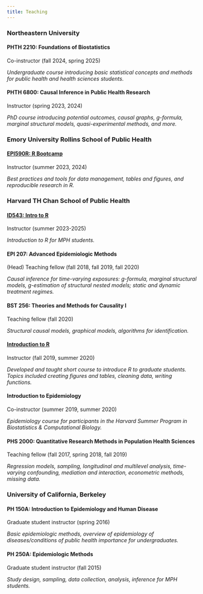 ```yaml
---
title: Teaching
---
```


### Northeastern University

#### PHTH 2210: Foundations of Biostatistics

Co-instructor (fall 2024, spring 2025)

*Undergraduate course introducing basic statistical concepts and methods for public health and health sciences students.*

#### PHTH 6800: Causal Inference in Public Health Research

Instructor (spring 2023, 2024)

*PhD course introducing potential outcomes, causal graphs, g-formula, marginal structural models, quasi-experimental methods, and more.*

### Emory University Rollins School of Public Health

#### [EPI590R: R Bootcamp](https://epi590r.louisahsmith.com/)

Instructor (summer 2023, 2024)

*Best practices and tools for data management, tables and figures, and reproducible research in R.*

### Harvard TH Chan School of Public Health

#### [ID543: Intro to R](https://id543.louisahsmith.com)

Instructor (summer 2023-2025)

*Introduction to R for MPH students.*

#### EPI 207: Advanced Epidemiologic Methods

(Head) Teaching fellow (fall 2018, fall 2019, fall 2020)

*Causal inference for time-varying exposures: g-formula, marginal structural models, g-estimation of structural nested models; static and dynamic treatment regimes.*

#### BST 256: Theories and Methods for Causality I

Teaching fellow (fall 2020)

*Structural causal models, graphical models, algorithms for identification.*

#### [Introduction to R](https://intro-to-R-2020.louisahsmith.com)

Instructor (fall 2019, summer 2020)

*Developed and taught short course to introduce R to graduate students. Topics included creating figures and tables, cleaning data, writing functions.*

#### Introduction to Epidemiology

Co-instructor (summer 2019, summer 2020)

*Epidemiology course for participants in the Harvard Summer Program in Biostatistics & Computational Biology.*

#### PHS 2000: Quantitative Research Methods in Population Health Sciences

Teaching fellow (fall 2017, spring 2018, fall 2019)

*Regression models, sampling, longitudinal and multilevel analysis, time-varying confounding, mediation and interaction, econometric methods, missing data.*

### University of California, Berkeley

#### PH 150A: Introduction to Epidemiology and Human Disease

Graduate student instructor (spring 2016)

*Basic epidemiologic methods, overview of epidemiology of diseases/conditions of public health importance for undergraduates.*

#### PH 250A: Epidemiologic Methods

Graduate student instructor (fall 2015)

*Study design, sampling, data collection, analysis, inference for MPH students.*
